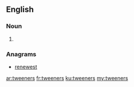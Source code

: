 ==English==

===Noun===
{{head|en}}

# {{plural of|tweener}}

===Anagrams===
* [[renewest#English|renewest]]

[[ar:tweeners]]
[[fr:tweeners]]
[[ku:tweeners]]
[[my:tweeners]]